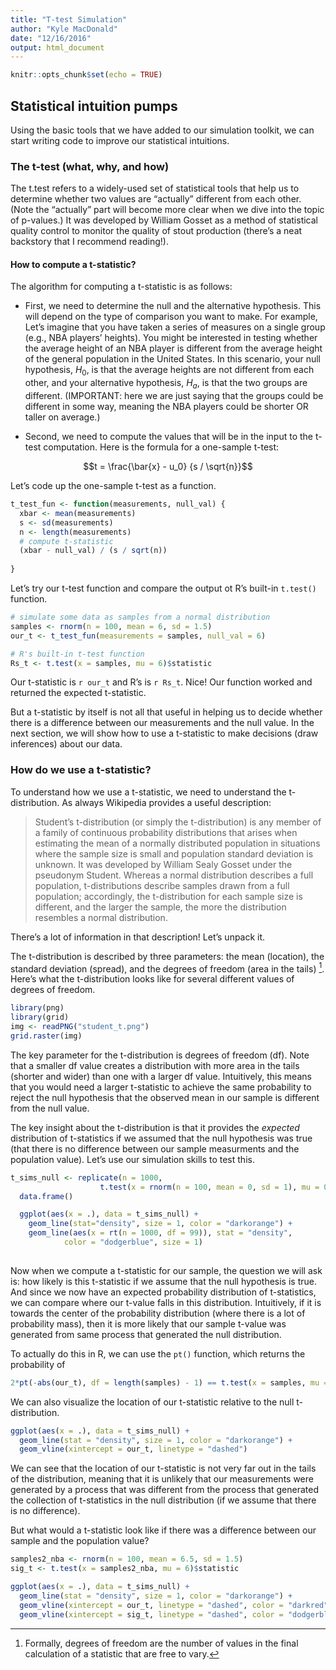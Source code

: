 ```yaml
---
title: "T-test Simulation"
author: "Kyle MacDonald"
date: "12/16/2016"
output: html_document
---
```


```r
knitr::opts_chunk$set(echo = TRUE)
```

## Statistical intuition pumps

Using the basic tools that we have added to our simulation toolkit, we can start writing code to improve our statistical intuitions. 

### The t-test (what, why, and how)

The t.test refers to a widely-used set of statistical tools that help us to determine whether two values are "actually" different from each other. (Note the "actually" part will become more clear when we dive into the topic of p-values.) It was developed by William Gosset as a method of statistical quality control to monitor the quality of stout production (there's a neat backstory that I recommend reading!). 

#### How to compute a t-statistic?

The algorithm for computing a t-statistic is as follows:

* First, we need to determine the null and the alternative hypothesis. This will depend on the type of comparison you want to make. For example, Let's imagine that you have taken a series of measures on a single group (e.g., NBA players' heights). You might be interested in testing whether the average height of an NBA player is different from the average height of the general population in the United States. In this scenario, your null hypothesis, $H_0$, is that the average heights are not different from each other, and your alternative hypothesis, $H_a$, is that the two groups are different. (IMPORTANT: here we are just saying that the groups could be different in some way, meaning the NBA players could be shorter OR taller on average.)

* Second, we need to compute the values that will be in the input to the t-test computation. Here is the formula for a one-sample t-test:

$$t = \frac{\bar{x} - u_0} {s / \sqrt{n}}$$

Let's code up the one-sample t-test as a function.

```r
t_test_fun <- function(measurements, null_val) {
  xbar <- mean(measurements)
  s <- sd(measurements)
  n <- length(measurements)
  # compute t-statistic
  (xbar - null_val) / (s / sqrt(n))
  
}
```

Let's try our t-test function and compare the output ot R's built-in `t.test()` function.

```r
# simulate some data as samples from a normal distribution
samples <- rnorm(n = 100, mean = 6, sd = 1.5)
our_t <- t_test_fun(measurements = samples, null_val = 6)

# R's built-in t-test function
Rs_t <- t.test(x = samples, mu = 6)$statistic
```

Our t-statistic is `r our_t` and R's is `r Rs_t`. Nice! Our function worked and returned the expected t-statistic. 

But a t-statistic by itself is not all that useful in helping us to decide whether there is a difference between our measurements and the null value. In the next section, we will show how to use a t-statistic to make decisions (draw inferences) about our data.

### How do we use a t-statistic?

To understand how we use a t-statistic, we need to understand the t-distribution. As always Wikipedia provides a useful description: 

> Student's t-distribution (or simply the t-distribution) is any member of a family of continuous probability distributions that arises when estimating the mean of a normally distributed population in situations where the sample size is small and population standard deviation is unknown. It was developed by William Sealy Gosset under the pseudonym Student. Whereas a normal distribution describes a full population, t-distributions describe samples drawn from a full population; accordingly, the t-distribution for each sample size is different, and the larger the sample, the more the distribution resembles a normal distribution.

There's a lot of information in that description! Let's unpack it. 

The t-distribution is described by three parameters: the mean (location), the standard deviation (spread), and the degrees of freedom (area in the tails) ^[Formally, degrees of freedom are the number of values in the final calculation of a statistic that are free to vary.]. Here's what the t-distribution looks like for several different values of degrees of freedom.

```r
library(png)
library(grid)
img <- readPNG("student_t.png")
grid.raster(img)
```

The key parameter for the t-distribution is degrees of freedom (df). Note that a smaller df value creates a distribution with more area in the tails (shorter and wider) than one with a larger df value. Intuitively, this means that you would need a larger t-statistic to achieve the same probability to reject the null hypothesis that the observed mean in our sample is different from the null value.

The key insight about the t-distribution is that it provides the *expected* distribution of t-statistics if we assumed that the null hypothesis was true (that there is no difference between our sample measurments and the population value). Let's use our simulation skills to test this.

```r
t_sims_null <- replicate(n = 1000, 
                    t.test(x = rnorm(n = 100, mean = 0, sd = 1), mu = 0)$statistic) %>% 
  data.frame()

  ggplot(aes(x = .), data = t_sims_null) + 
    geom_line(stat="density", size = 1, color = "darkorange") +
    geom_line(aes(x = rt(n = 1000, df = 99)), stat = "density", 
            color = "dodgerblue", size = 1)
  
```

Now when we compute a t-statistic for our sample, the question we will ask is: how likely is this t-statistic if we assume that the null hypothesis is true. And since we now have an expected probability distribution of t-statistics, we can compare where our t-value falls in this distribution. Intuitively, if it is towards the center of the probability distribution (where there is a lot of probability mass), then it is more likely that our sample t-value was generated from same process that generated the null distribution. 

To actually do this in R, we can use the `pt()` function, which returns the probability of 

```r
2*pt(-abs(our_t), df = length(samples) - 1) == t.test(x = samples, mu = 6)$p.value
```

We can also visualize the location of our t-statistic relative to the null t-distribution.

```r
ggplot(aes(x = .), data = t_sims_null) + 
  geom_line(stat = "density", size = 1, color = "darkorange") +
  geom_vline(xintercept = our_t, linetype = "dashed")
```

We can see that the location of our t-statistic is not very far out in the tails of the distribution, meaning that it is unlikely that our measurements were generated by a process that was different from the process that generated the collection of t-statistics in the null distribution (if we assume that there is no difference).

But what would a t-statistic look like if there was a difference between our sample and the population value?


```r
samples2_nba <- rnorm(n = 100, mean = 6.5, sd = 1.5)
sig_t <- t.test(x = samples2_nba, mu = 6)$statistic
```

```r
ggplot(aes(x = .), data = t_sims_null) + 
  geom_line(stat = "density", size = 1, color = "darkorange") +
  geom_vline(xintercept = our_t, linetype = "dashed", color = "darkred", size = 1) +
  geom_vline(xintercept = sig_t, linetype = "dashed", color = "dodgerblue", size = 1)
```
